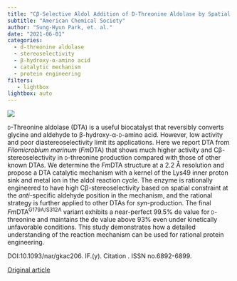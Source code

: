 ```yaml
---
title: "Cβ-Selective Aldol Addition of D‑Threonine Aldolase by Spatial Constraint of Aldehyde Binding"
subtitle: "American Chemical Society"
author: "Sung-Hyun Park, et. al."
date: "2021-06-01"
categories:
  - d-threonine aldolase
  - stereoselectivity
  - β-hydroxy-α-amino acid
  - catalytic mechanism
  - protein engineering
filters:
   - lightbox
lightbox: auto
---
```


![](images/paste-9C81A99B.png)

[d]{.smallcaps}-Threonine aldolase (DTA) is a useful biocatalyst that reversibly converts glycine and aldehyde to β-hydroxy-α-[d]{.smallcaps}-amino acid. However, low activity and poor diastereoselectivity limit its applications. Here we report DTA from *Filomicrobium marinum* (*Fm*DTA) that shows much higher activity and Cβ-stereoselectivity in [d]{.smallcaps}-threonine production compared with those of other known DTAs. We determine the *Fm*DTA structure at a 2.2 Å resolution and propose a DTA catalytic mechanism with a kernel of the Lys49 inner proton sink and metal ion in the aldol reaction cycle. The enzyme is rationally engineered to have high Cβ-stereoselectivity based on spatial constraint at the *anti*-specific aldehyde position in the mechanism, and the rational strategy is further applied to other DTAs for *syn*-production. The final *Fm*DTA^G179A/S312A^ variant exhibits a near-perfect 99.5% de value for [d]{.smallcaps}-threonine and maintains the de value above 93% even under kinetically unfavorable conditions. This study demonstrates how a detailed understanding of the reaction mechanism can be used for rational protein engineering.

DOI:10.1093/nar/gkac206. IF.(y). Citation . ISSN no.6892-6899.

[Original article](https://pubs.acs.org/doi/10.1021/acscatal.1c01348){.external target="_blank"}
